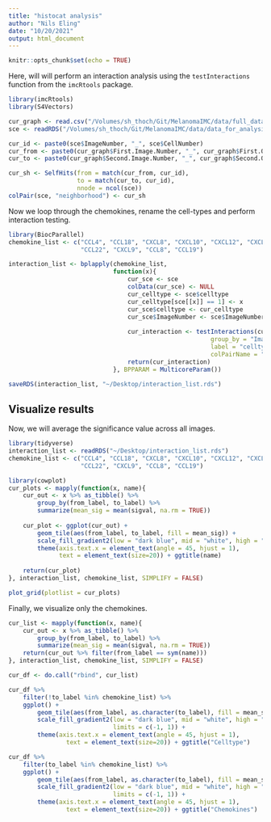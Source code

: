 ```yaml
---
title: "histocat analysis"
author: "Nils Eling"
date: "10/20/2021"
output: html_document
---
```


```r
knitr::opts_chunk$set(echo = TRUE)
```

Here, will will perform an interaction analysis using the `testInteractions`
function from the `imcRtools` package. 

```r
library(imcRtools)
library(S4Vectors)

cur_graph <- read.csv("/Volumes/sh_thoch/Git/MelanomaIMC/data/full_data/rna/cpout/Object relationships.csv")
sce <- readRDS("/Volumes/sh_thoch/Git/MelanomaIMC/data/data_for_analysis/sce_RNA.rds")

cur_id <- paste0(sce$ImageNumber, "_", sce$CellNumber)
cur_from <- paste0(cur_graph$First.Image.Number, "_", cur_graph$First.Object.Number)
cur_to <- paste0(cur_graph$Second.Image.Number, "_", cur_graph$Second.Object.Number)

cur_sh <- SelfHits(from = match(cur_from, cur_id),
                   to = match(cur_to, cur_id), 
                   nnode = ncol(sce))
colPair(sce, "neighborhood") <- cur_sh
```

Now we loop through the chemokines, rename the cell-types and perform interaction
testing.

```r
library(BiocParallel)
chemokine_list <- c("CCL4", "CCL18", "CXCL8", "CXCL10", "CXCL12", "CXCL13", "CCL2", 
                    "CCL22", "CXCL9", "CCL8", "CCL19")

interaction_list <- bplapply(chemokine_list,
                             function(x){
                                 cur_sce <- sce
                                 colData(cur_sce) <- NULL
                                 cur_celltype <- sce$celltype
                                 cur_celltype[sce[[x]] == 1] <- x
                                 cur_sce$celltype <- cur_celltype
                                 cur_sce$ImageNumber <- sce$ImageNumber
                                 
                                 cur_interaction <- testInteractions(cur_sce,
                                                        group_by = "ImageNumber",
                                                        label = "celltype",
                                                        colPairName = "neighborhood")
                                 return(cur_interaction)
                             }, BPPARAM = MulticoreParam())

saveRDS(interaction_list, "~/Desktop/interaction_list.rds")
```

## Visualize results

Now, we will average the significance value across all images.

```r
library(tidyverse)
interaction_list <- readRDS("~/Desktop/interaction_list.rds")
chemokine_list <- c("CCL4", "CCL18", "CXCL8", "CXCL10", "CXCL12", "CXCL13", "CCL2", 
                    "CCL22", "CXCL9", "CCL8", "CCL19")

library(cowplot)
cur_plots <- mapply(function(x, name){
    cur_out <- x %>% as_tibble() %>%
        group_by(from_label, to_label) %>%
        summarize(mean_sig = mean(sigval, na.rm = TRUE))
    
    cur_plot <- ggplot(cur_out) + 
        geom_tile(aes(from_label, to_label, fill = mean_sig)) +
        scale_fill_gradient2(low = "dark blue", mid = "white", high = "dark red") +
        theme(axis.text.x = element_text(angle = 45, hjust = 1),
              text = element_text(size=20)) + ggtitle(name)
    
    return(cur_plot)
}, interaction_list, chemokine_list, SIMPLIFY = FALSE)

plot_grid(plotlist = cur_plots)
```

Finally, we visualize only the chemokines.

```r
cur_list <- mapply(function(x, name){
    cur_out <- x %>% as_tibble() %>%
        group_by(from_label, to_label) %>%
        summarize(mean_sig = mean(sigval, na.rm = TRUE))
    return(cur_out %>% filter(from_label == sym(name)))
}, interaction_list, chemokine_list, SIMPLIFY = FALSE)

cur_df <- do.call("rbind", cur_list)

cur_df %>% 
    filter(!to_label %in% chemokine_list) %>%
    ggplot() + 
        geom_tile(aes(from_label, as.character(to_label), fill = mean_sig)) +
        scale_fill_gradient2(low = "dark blue", mid = "white", high = "dark red",
                             limits = c(-1, 1)) +
        theme(axis.text.x = element_text(angle = 45, hjust = 1),
                text = element_text(size=20)) + ggtitle("Celltype")

cur_df %>% 
    filter(to_label %in% chemokine_list) %>%
    ggplot() + 
        geom_tile(aes(from_label, as.character(to_label), fill = mean_sig)) +
        scale_fill_gradient2(low = "dark blue", mid = "white", high = "dark red",
                             limits = c(-1, 1)) +
        theme(axis.text.x = element_text(angle = 45, hjust = 1),
                text = element_text(size=20)) + ggtitle("Chemokines")
```


